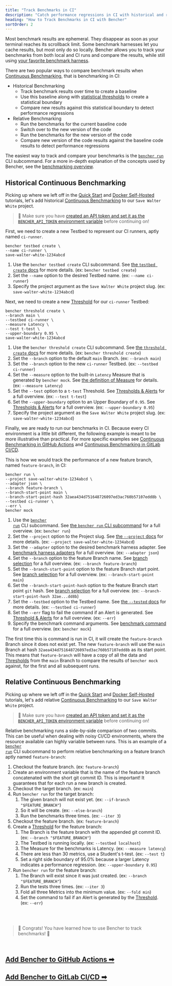 ```yaml
---
title: "Track Benchmarks in CI"
description: "Catch performance regressions in CI with historical and relative continuous benchmarking"
heading: "How to Track Benchmarks in CI with Bencher"
sortOrder: 2
---
```



Most benchmark results are ephemeral.
They disappear as soon as your terminal reaches its scrollback limit.
Some benchmark harnesses let you cache results, but most only do so locally.
Bencher allows you to track your benchmarks from both local and CI runs and compare the results,
while still using [your favorite benchmark harness](/docs/explanation/adapters/).

There are two popular ways to compare benchmark results when [Continuous Benchmarking](/docs/explanation/continuous-benchmarking/), that is benchmarking in CI:
- Historical Benchmarking
  - Track benchmark results over time to create a baseline
  - Use this baseline along with [statistical thresholds](/docs/explanation/thresholds/) to create a statistical boundary
  - Compare new results against this statistical boundary to detect performance regressions
- Relative Benchmarking
  - Run the benchmarks for the current baseline code
  - Switch over to the new version of the code
  - Run the benchmarks for the new version of the code
  - Compare new version of the code results against the baseline code results to detect performance regressions

[historical benchmarking]: #historical-benchmarking
[relative benchmarking]: #relative-benchmarking

The easiest way to track and compare your benchmarks
is the <code><a href="/docs/explanation/bencher-run/">bencher run</a></code> CLI subcommand.
For a more in-depth explanation of the concepts used by Bencher,
see the [benchmarking overview](/docs/explanation/benchmarking/).

## Historical Continuous Benchmarking

Picking up where we left off in the
[Quick Start](/docs/tutorial/quick-start/) and [Docker Self-Hosted](/docs/tutorial/docker/) tutorials,
let's add historical [Continuous Benchmarking](/docs/explanation/continuous-benchmarking/) to our `Save Walter White` project.

> 🐰 Make sure you have
> [created an API token and set it as the `BENCHER_API_TOKEN` environment variable](/docs/tutorial/quick-start/#create-an-api-token)
> before continuing on!

First, we need to create a new Testbed to represent our CI runners, aptly named `ci-runner`.

```
bencher testbed create \
--name ci-runner \
save-walter-white-1234abcd
```

1. Use the `bencher testbed create` CLI subcommand.
   See [the `testbed create` docs](/docs/api/projects/testbeds/#post-v0projectsprojecttestbeds) for more details.
   (ex: `bencher testbed create`)
2. Set the `--name` option to the desired Testbed name.
   (ex: `--name ci-runner`)
3. Specify the project argument as the `Save Walter White` project slug.
   (ex: `save-walter-white-1234abcd`)

Next, we need to create a new [Threshold](/docs/explanation/thresholds/) for our `ci-runner` Testbed:

```
bencher threshold create \
--branch main \
--testbed ci-runner \
--measure Latency \
--test t-test \
--upper-boundary 0.95 \
save-walter-white-1234abcd
```

1. Use the `bencher threshold create` CLI subcommand.
   See [the `threshold create` docs](/docs/api/projects/thresholds/#post-v0projectsprojectthresholds) for more details.
   (ex: `bencher threshold create`)
2. Set the `--branch` option to the default `main` Branch.
   (ex: `--branch main`)
3. Set the `--branch` option to the new `ci-runner` Testbed.
   (ex: `--testbed ci-runner`)
4. Set the `--measure` option to the built-in `Latency` Measure that is generated by `bencher mock`.
   See [the definition of Measure](/docs/explanation/benchmarking/#measures) for details.
   (ex: `--measure Latency`)
5. Set the `--test` option to a `t-test` Threshold.
   See [Thresholds & Alerts](/docs/explanation/thresholds/#t-test-thresholds) for a full overview.
   (ex: `--test t-test`)
6. Set the `--upper-boundary` option to an Upper Boundary of `0.95`.
   See [Thresholds & Alerts](/docs/explanation/thresholds/#t-test-threshold-upper-boundary) for a full overview.
   (ex: `--upper-boundary 0.95`)
7. Specify the project argument as the `Save Walter White` project slug.
   (ex: `save-walter-white-1234abcd`)

Finally, we are ready to run our benchmarks in CI.
Because every CI environment is a little bit different,
the following example is meant to be more illustrative than practical.
For more specific examples see [Continuous Benchmarking in GitHub Actions](/docs/how-to/github-actions/)
and [Continuous Benchmarking in GitLab CI/CD](/docs/how-to/gitlab-ci-cd/).

This is how we would track the performance of a new feature branch, named `feature-branch`, in CI:

```
bencher run \
--project save-walter-white-1234abcd \
--adapter json \
--branch feature-branch \
--branch-start-point main \
--branch-start-point-hash 32aea434d751648726097ed3ac760b57107edd8b \
--testbed ci-runner \
--err \
bencher mock
```

1. Use the <code><a href="/docs/explanation/bencher-run/">bencher run</a></code> CLI subcommand.
   See [the `bencher run` CLI subcommand](/docs/explanation/bencher-run/) for a full overview.
   (ex: `bencher run`)
2. Set the `--project` option to the Project slug.
   See [the `--project` docs](/docs/explanation/bencher-run/#--project-project) for more details.
   (ex: `--project save-walter-white-1234abcd`)
4. Set the `--adapter` option to the desired benchmark harness adapter.
   See [benchmark harness adapters](/docs/explanation/adapters/) for a full overview.
   (ex: `--adapter json`)
5. Set the `--branch` option to the feature Branch name.
   See [branch selection](/docs/explanation/branch-selection/#--branch-branch) for a full overview.
   (ex: `--branch feature-branch`)
6. Set the `--branch-start-point` option to the feature Branch start point.
   See [branch selection](/docs/explanation/branch-selection/#--branch-start-point-branch) for a full overview.
   (ex: `--branch-start-point main`)
7. Set the `--branch-start-point-hash` option to the feature Branch start point `git` hash.
   See [branch selection](/docs/explanation/branch-selection/#--branch-start-point-hash-hash) for a full overview.
   (ex: `--branch-start-point-hash 32ae...dd8b`)
8. Set the `--testbed` option to the Testbed name.
   See [the `--tested` docs](/docs/explanation/bencher-run/#--testbed-testbed) for more details.
   (ex: `--testbed ci-runner`)
9. Set the `--err` flag to fail the command if an Alert is generated.
   See [Threshold & Alerts](/docs/explanation/thresholds/#alerts) for a full overview.
   (ex: `--err`)
10. Specify the benchmark command arguments.
    See [benchmark command](/docs/explanation/bencher-run/#benchmark-command) for a full overview.
    (ex: `bencher mock`)

The first time this is command is run in CI,
it will create the `feature-branch` Branch since it does not exist yet.
The new `feature-branch` will use the `main` Branch
at hash `32aea434d751648726097ed3ac760b57107edd8b` as its start point.
This means that `feature-branch` will have a copy of all the data and [Thresholds](/docs/explanation/thresholds/)
from the `main` Branch to compare the results of `bencher mock` against,
for the first and all subsequent runs.

## Relative Continuous Benchmarking

Picking up where we left off in the
[Quick Start](/docs/tutorial/quick-start/) and [Docker Self-Hosted](/docs/tutorial/docker/) tutorials,
let's add relative [Continuous Benchmarking](/docs/explanation/continuous-benchmarking/) to our `Save Walter White` project.

> 🐰 Make sure you have
> [created an API token and set it as the `BENCHER_API_TOKEN` environment variable](/docs/tutorial/quick-start/#create-an-api-token)
> before continuing on!




Relative benchmarking runs a side-by-side comparison of two commits.
This can be useful when dealing with noisy CI/CD environments,
where the resource available can highly variable between runs.
This is an example of a <code><a href="/docs/explanation/bencher-run/">bencher run</a></code> CLI subcommand to perform relative benchmarking on a feature branch aptly named `feature-branch`:

<TrackRelative />

1. Checkout the feature branch. (ex: `feature-branch`)
1. Create an environment variable that is the name of the feature branch concatenated with the short git commit ID. This is important! It guarantees that for each run a new branch is created.
1. Checkout the target branch. (ex: `main`)
1. Run `bencher run` for the target branch:
    1. The given branch will not exist yet. (ex: `--if-branch "$FEATURE_BRANCH"`)
    1. So it will be create. (ex: `--else-branch`)
    1. Run the benchmarks three times. (ex: `--iter 3`)
1. Checkout the feature branch. (ex: `feature-branch`)
1. Create a [Threshold](/docs/explanation/thresholds/) for the feature branch:
    1. The Branch is the feature branch with the appended git commit ID. (ex: `--branch "$FEATURE_BRANCH"`)
    1. The Testbed is running locally. (ex: `--testbed localhost`)
    1. The Measure for the benchmarks is Latency. (ex: `--measure latency`)
    1. There are less than 30 metrics, use a Student's t-test. (ex: `--test t`)
    1. Set a right side boundary of 95.0% because a larger Latency indicates a performance regression. (ex: `--upper-boundary 0.95`)
1. Run `bencher run` for the feature branch:
    1. The Branch will exist since it was just created. (ex: `--branch "$FEATURE_BRANCH"`)
    1. Run the tests three times. (ex: `--iter 3`)
    1. Fold all three Metrics into the minimum value. (ex: `--fold min`)
    1. Set the command to fail if an Alert is generated by the [Threshold](/docs/explanation/thresholds/). (ex: `--err`)

<br/>
<br/>

> 🐰 Congrats! You have learned how to use Bencher to track benchmarks! 🎉

<br/>

<h2><a href="/docs/how-to/github-actions/">Add Bencher to GitHub Actions ➡</a></h2>
<h2><a href="/docs/how-to/gitlab-ci-cd/">Add Bencher to GitLab CI/CD ➡</a></h2>
